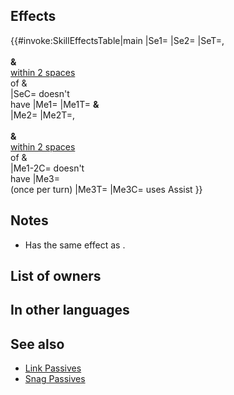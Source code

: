 {{Assist
|tagid=SID_未来を叶える瞳
|intID=4415
|exclusive=1
|canUseWeapon={{WeaponList|exclude=Staff}}
|canUseMove={{MoveList|All}}
|cost=400
|range=1
|effect=Unit and target ally swap spaces. Grants 【Future Witness】and【Null Follow-Up】to allies within 2 spaces of both unit and target after movement for 1 turn (including unit and target), grants Special cooldown-1 to unit and those allies, and grants another action to unit (once per turn).<br><br>【Future Witness】<br>Enables【Canto (２)】.<br><br>Grants Atk/Spd/Def/Res+5 to unit and reduces damage from foe's first attack by 7 during combat ("first attack" normally means only the first strike; for effects that grant "unit attacks twice," it means the first and second strikes), and also, if unit initiates combat and foe's attack can trigger foe's Special, inflicts Special cooldown count+1 on foe before foe's first attack during combat (cannot exceed the foe's maximum Special cooldown).<br><br>【Null Follow-Up】<br>If unit's Spd > foe's Spd during combat, neutralizes effects that guarantee foe's follow-up attacks and effects that prevent unit's follow-up attacks for 1 turn.<br><br>【Canto (２)】<br>After an attack, Assist skill, or structure destruction, unit can move ２ space(s).<br><br>(Unit moves according to movement type. Once per turn. Cannot attack or assist. Only highest value applied. Does not stack. After moving, if a skill that grants another action would be triggered (like with Galeforce), Canto will trigger after the granted action. Unit's base movement has no effect on movement granted. Cannot warp (using skills like Wings of Mercy) a distance greater than unit would be able to move with normal Canto movement.)
|required=Swap
|properties=random_owner
}}
==Effects==
{{#invoke:SkillEffectsTable|main
|Se1={{SEt|Future Witness}}
|Se2={{SEt|Null Follow-Up}}
|SeT={{Tgt|Unit}},<br>{{Tgt|Target Ally}}<br>'''&''' {{Tgt|Allies}}<br>[[within 2 spaces]]<br>of {{Tgt|Unit}} &<br>{{Tgt|Target Ally}}
|SeC={{Tgt|Target Ally}} doesn't<br>have {{SEt|Isolation}}
|Me1={{Eft|Swap Units}}
|Me1T={{Tgt|Unit}} '''&'''<br>{{Tgt|Target Ally}}
|Me2={{Eft|Reduce Cooldown|1}}
|Me2T={{Tgt|Unit}},<br>{{Tgt|Target Ally}}<br>'''&''' {{Tgt|Allies}}<br>[[within 2 spaces]]<br>of {{Tgt|Unit}} &<br>{{Tgt|Target Ally}}
|Me1-2C={{Tgt|Target Ally}} doesn't<br>have {{SEt|Isolation}}
|Me3={{Eft|Another Action}}<br>(once per turn)
|Me3T={{Tgt|Unit}}
|Me3C={{Tgt|Unit}} uses Assist
}}

==Notes==
* Has the same effect as {{St|Swap}}.
{{Movement skill notes|notBeforeRokkr=1}}
{{Future Witness}}
{{Null Follow-Up}}
==List of owners==
{{Skill Hero List}}
==In other languages==
{{OtherLanguages
|japanese=
|german=
|spanishEU=
|spanishLA=
|french=
|italian=
|chineseTW=
|portuguese=
}}
==See also==
{{See also skills|cond=(SCategory='Assist' AND (Description LIKE '%grants unit another action%' OR Description LIKE '%grants another action to unit%') OR Description LIKE '%【Future Witness】%') AND Exclusive='1'}}
* [[Link Passives]]
* [[Snag Passives]]
{{Assists Navbox}}